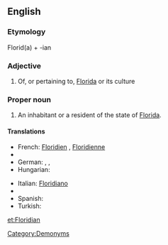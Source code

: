 ==English==

===Etymology===
Florid(a) + -ian

===Adjective===
{{en-adj|-}}

# Of, or pertaining to, [[Florida]] or its culture

===Proper noun===
{{en-proper noun|Floridians}}

# An inhabitant or a resident of the state of [[Florida]].

====Translations====
{{trans-top|an inhabitant or a resident of the state of Florida}}
* French: [[Floridien]] {{m}}, [[Floridienne]] {{f}}
* {{trreq|el}}
* German: {{t|de|Mensch aus Florida|m}}, {{t|de|Einwohner von Florida|m}}, {{t|de|Einwohnerin von Florida|f}}
* Hungarian: {{t|hu|floridai}}
{{trans-mid}}
* Italian: [[Floridiano]]
* {{trreq|pt}}
* Spanish: {{t|es|floridense|m|f}}
* Turkish: {{t|tr|Floridalı}}
{{trans-bottom}}

[[Category:Demonyms]]

[[et:Floridian]]
